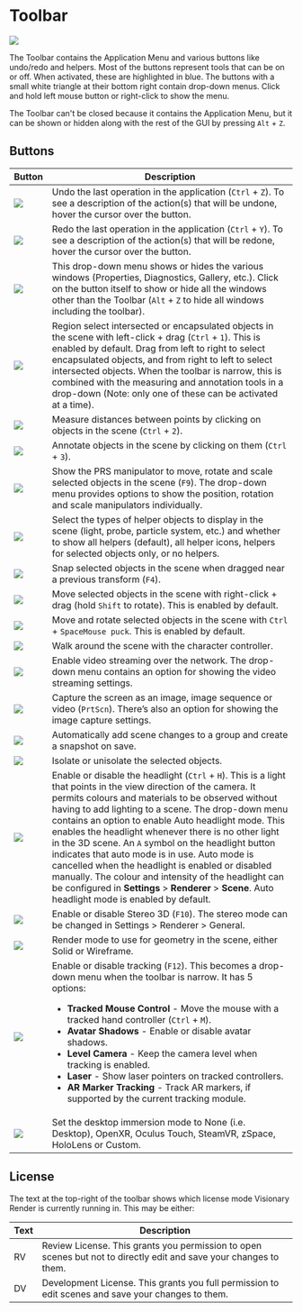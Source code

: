 # Toolbar

![](/img/visionary-render/windows/toolbar/overview.png)

The Toolbar contains the Application Menu and various buttons like undo/redo and helpers. Most of the buttons represent tools that can be on or off. When activated, these are highlighted in blue. The buttons with a small white triangle at their bottom right contain drop-down menus. Click and hold left mouse button or right-click to show the menu.

The Toolbar can't be closed because it contains the Application Menu, but it can be shown or hidden along with the rest of the GUI by pressing `Alt` + `Z`.

## Buttons

| Button | Description |
|--------|-------------|
| ![](/img/visionary-render/windows/toolbar/undo.png) | Undo the last operation in the application (`Ctrl` + `Z`). To see a description of the action(s) that will be undone, hover the cursor over the button. |
| ![](/img/visionary-render/windows/toolbar/redo.png) | Redo the last operation in the application (`Ctrl` + `Y`). To see a description of the action(s) that will be redone, hover the cursor over the button. |
| ![](/img/visionary-render/windows/toolbar/windows.png) | This drop-down menu shows or hides the various windows (Properties, Diagnostics, Gallery, etc.). Click on the button itself to show or hide all the windows other than the Toolbar (`Alt` + `Z` to hide all windows including the toolbar). |
| ![](/img/visionary-render/windows/toolbar/select.png) | Region select intersected or encapsulated objects in the scene with left-click + drag (`Ctrl` + `1`). This is enabled by default. Drag from left to right to select encapsulated objects, and from right to left to select intersected objects. When the toolbar is narrow, this is combined with the measuring and annotation tools in a drop-down (Note: only one of these can be activated at a time). |
| ![](/img/visionary-render/windows/toolbar/measure.png) | Measure distances between points by clicking on objects in the scene (`Ctrl` + `2`). |
| ![](/img/visionary-render/windows/toolbar/annotate.png) | Annotate objects in the scene by clicking on them (`Ctrl` + `3`). |
| ![](/img/visionary-render/windows/toolbar/prs.png) | Show the PRS manipulator to move, rotate and scale selected objects in the scene (`F9`). The drop-down menu provides options to show the position, rotation and scale manipulators individually. |
| ![](/img/visionary-render/windows/toolbar/helpers.png) | Select the types of helper objects to display in the scene (light, probe, particle system, etc.) and whether to show all helpers (default), all helper icons, helpers for selected objects only, or no helpers. |
| ![](/img/visionary-render/windows/toolbar/snap-home.png) | Snap selected objects in the scene when dragged near a previous transform (`F4`). |
| ![](/img/visionary-render/windows/toolbar/mouse.png) | Move selected objects in the scene with right-click + drag (hold `Shift` to rotate). This is enabled by default. |
| ![](/img/visionary-render/windows/toolbar/space-mouse.png) | Move and rotate selected objects in the scene with `Ctrl` + `SpaceMouse puck`. This is enabled by default. |
| ![](/img/visionary-render/windows/toolbar/character.png) | Walk around the scene with the character controller. |
| ![](/img/visionary-render/windows/toolbar/stream.png) | Enable video streaming over the network. The drop-down menu contains an option for showing the video streaming settings. |
| ![](/img/visionary-render/windows/toolbar/capture.png) | Capture the screen as an image, image sequence or video (`PrtScn`). There’s also an option for showing the image capture settings. |
| ![](/img/visionary-render/windows/toolbar/record.png) | Automatically add scene changes to a group and create a snapshot on save. |
| ![](/img/visionary-render/windows/toolbar/isolate.png) | Isolate or unisolate the selected objects. |
| ![](/img/visionary-render/windows/toolbar/headlight.png) | Enable or disable the headlight (`Ctrl` + `H`). This is a light that points in the view direction of the camera. It permits colours and materials to be observed without having to add lighting to a scene. The drop-down menu contains an option to enable Auto headlight mode. This enables the headlight whenever there is no other light in the 3D scene. An `A` symbol on the headlight button indicates that auto mode is in use. Auto mode is cancelled when the headlight is enabled or disabled manually. The colour and intensity of the headlight can be configured in **Settings** > **Renderer** > **Scene**. Auto headlight mode is enabled by default. |
| ![](/img/visionary-render/windows/toolbar/stereo.png) | Enable or disable Stereo 3D (`F10`). The stereo mode can be changed in Settings > Renderer > General. |
| ![](/img/visionary-render/windows/toolbar/solid.png) | Render mode to use for geometry in the scene, either Solid or Wireframe. |
| ![](/img/visionary-render/windows/toolbar/tracking.png) | Enable or disable tracking (`F12`). This becomes a drop-down menu when the toolbar is narrow. It has 5 options: <ul><li>**Tracked Mouse Control** - Move the mouse with a tracked hand controller (`Ctrl` + `M`).</li><li>**Avatar Shadows** - Enable or disable avatar shadows.</li><li>**Level Camera** - Keep the camera level when tracking is enabled.</li><li>**Laser** - Show laser pointers on tracked controllers.</li><li>**AR Marker Tracking** - Track AR markers, if supported by the current tracking module.</li></ul> |
| ![](/img/visionary-render/windows/toolbar/immersion.png) | Set the desktop immersion mode to None (i.e. Desktop), OpenXR, Oculus Touch, SteamVR, zSpace, HoloLens or Custom. |

## License

The text at the top-right of the toolbar shows which license mode Visionary Render is currently running in. This may be either:

| Text | Description |
|------|-------------|
| RV   | Review License. This grants you permission to open scenes but not to directly edit and save your changes to them. |
| DV   | Development License. This grants you full permission to edit scenes and save your changes to them. |
